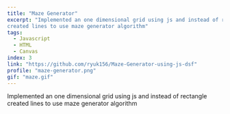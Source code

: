 ```yaml
---
title: "Maze Generator"
excerpt: "Implemented an one dimensional grid using js and instead of rectangle
created lines to use maze generator algorithm"
tags:
  - Javascript
  - HTML 
  - Canvas
index: 3
link: "https://github.com/ryuk156/Maze-Generator-using-js-dsf"
profile: "maze-generator.png"
gif: "maze.gif"
---
```


Implemented an one dimensional grid using js and instead of rectangle
created lines to use maze generator algorithm
